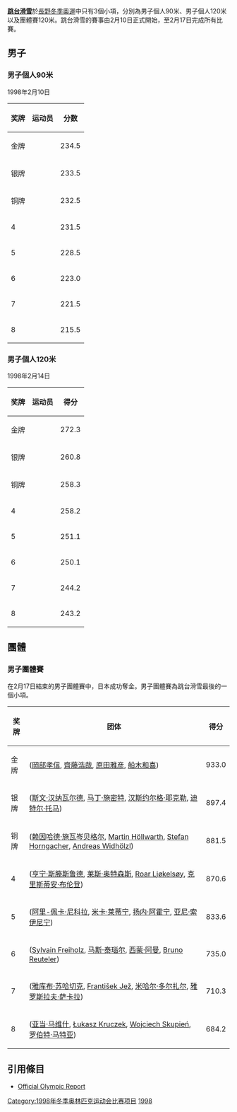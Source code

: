 '''[[跳台滑雪|跳台滑雪]]'''於[[1998年冬季奧林匹克運動會|長野冬季奧運]]中只有3個小項，分別為男子個人90米、男子個人120米以及團體賽120米。跳台滑雪的賽事由2月10日正式開始，至2月17日完成所有比賽。

== 男子 ==
=== 男子個人90米 ===
1998年2月10日
{| class="wikitable"
|- bgcolor="#efefef"
! 奖牌
! 运动员
! 分数
|-
| bgcolor="gold" | 金牌
| {{FlagIOCathlete|[[亚尼·索伊尼宁|亚尼·索伊尼宁]]|FIN|1998年冬季}}
| 234.5
|-
| bgcolor="silver" | 银牌
| {{FlagIOCathlete|[[船木和喜|船木和喜]]|JPN|1998年冬季}}
| 233.5
|-
| bgcolor="CC9966" | 铜牌
| {{FlagIOCathlete|[[Andreas_Widhölzl|Andreas Widhölzl]]|AUT|1998年冬季}}
| 232.5
|-
| bgcolor="#Gold" | 4
| {{FlagIOCathlete|[[扬内·阿霍宁|扬内·阿霍宁]]|FIN|1998年冬季}}
| 231.5
|-
| bgcolor="#efefef" | 5
| {{FlagIOCathlete|[[原田雅彦|原田雅彦]]|JPN|1998年冬季}}
| 228.5
|-
| bgcolor="#efefef" | 6
| {{FlagIOCathlete|[[普里莫·彼得卡|普里莫·彼得卡]]|SLO|1998年冬季}}
| 223.0
|-
| bgcolor="#efefef" | 7
| {{FlagIOCathlete|[[葛西纪明|葛西纪明]]|JPN|1998年冬季}}
| 221.5
|-
| bgcolor="#efefef" | 8
| {{FlagIOCathlete|[[克里斯蒂安·布伦登|克里斯蒂安·布伦登]]|NOR|1998年冬季}}
| 215.5
|}

=== 男子個人120米 ===
1998年2月14日
{| class="wikitable"
|- bgcolor="#efefef"
! 奖牌
! 运动员
! 得分
|-
| bgcolor="gold" | 金牌
| {{FlagIOCathlete|[[船木和喜|船木和喜]]|JPN|1998年冬季}}
| 272.3
|-
| bgcolor="silver" | 银牌
| {{FlagIOCathlete|[[亚尼·索伊尼宁|亚尼·索伊尼宁]]|FIN|1998年冬季}}
| 260.8
|-
| bgcolor="CC9966" | 铜牌
| {{FlagIOCathlete|[[原田雅彦|原田雅彦]]|JPN|1998年冬季}}
| 258.3
|-
| bgcolor="#efefef" | 4
| {{FlagIOCathlete|[[Andreas_Widhölzl|Andreas Widhölzl]]|AUT|1998年冬季}}
| 258.2
|-
| bgcolor="#efefef" | 5
| {{FlagIOCathlete|[[普里莫·彼得卡|普里莫·彼得卡]]|SLO|1998年冬季}}
| 251.1
|-
| bgcolor="#efefef" | 6
| {{FlagIOCathlete|[[岡部孝信|岡部孝信]]|JPN|1998年冬季}}
| 250.1
|-
| bgcolor="#efefef" | 7
| {{FlagIOCathlete|[[赖因哈德·施瓦岑贝格尔|赖因哈德·施瓦岑贝格尔]]|AUT|1998年冬季}}
| 244.2
|-
| bgcolor="#efefef" | 8
| {{FlagIOCathlete|[[米哈尔·多尔扎尔|米哈尔·多尔扎尔]]|CZE|1998年冬季}}
| 243.2
|}

== 團體 ==
=== 男子團體賽 ===
在2月17日結束的男子團體賽中，日本成功奪金。男子團體賽為跳台滑雪最後的一個小項。
{| class="wikitable"
|- bgcolor="#efefef"
! 奖牌
! 团体
! 得分
|-
| bgcolor="gold" | 金牌
| {{FlagIOCteam|JPN|1998年冬季}} ([[岡部孝信|岡部孝信]], [[齊藤浩哉|齊藤浩哉]], [[原田雅彦|原田雅彦]], [[船木和喜|船木和喜]])
| 933.0
|-
| bgcolor="silver" | 银牌
| {{FlagIOCteam|GER|1998年冬季}} ([[斯文·汉纳瓦尔德|斯文·汉纳瓦尔德]], [[马丁·施密特|马丁·施密特]], [[汉斯约尔格·耶克勒|汉斯约尔格·耶克勒]], [[迪特尔·托马|迪特尔·托马]])
| 897.4
|-
| bgcolor="CC9966" | 铜牌
| {{FlagIOCteam|AUT|1998年冬季}} ([[赖因哈德·施瓦岑贝格尔|赖因哈德·施瓦岑贝格尔]], [[Martin_Höllwarth|Martin Höllwarth]], [[Stefan_Horngacher|Stefan Horngacher]], [[Andreas_Widhölzl|Andreas Widhölzl]])
| 881.5
|-
| bgcolor="#efefef" | 4
| {{FlagIOCteam|NOR|1998年冬季}} ([[亨宁·斯滕斯鲁德|亨宁·斯滕斯鲁德]], [[莱斯·奥特森斯|莱斯·奥特森斯]], [[Roar_Ljøkelsøy|Roar Ljøkelsøy]], [[克里斯蒂安·布伦登|克里斯蒂安·布伦登]])
| 870.6
|-
| bgcolor="#efefef" | 5
| {{FlagIOCteam|FIN|1998年冬季}} ([[阿里-佩卡·尼科拉|阿里-佩卡·尼科拉]], [[米卡·莱蒂宁|米卡·莱蒂宁]], [[扬内·阿霍宁|扬内·阿霍宁]], [[亚尼·索伊尼宁|亚尼·索伊尼宁]])
| 833.6
|-
| bgcolor="#efefef" | 6
| {{FlagIOCteam|SUI|1998年冬季}} ([[Sylvain_Freiholz|Sylvain Freiholz]], [[马斯·泰瑙尔|马斯·泰瑙尔]], [[西蒙·阿曼|西蒙·阿曼]], [[Bruno_Reuteler|Bruno Reuteler]])
| 735.0
|-
| bgcolor="#efefef" | 7
| {{FlagIOCteam|CZE|1998年冬季}} ([[雅库布·苏哈切克|雅库布·苏哈切克]], [[František_Jež|František Jež]], [[米哈尔·多尔扎尔|米哈尔·多尔扎尔]], [[雅罗斯拉夫·萨卡拉|雅罗斯拉夫·萨卡拉]])
| 710.3
|-
| bgcolor="#efefef" | 8
| {{FlagIOCteam|POL|1998年冬季}} ([[亚当·马维什|亚当·马维什]], [[Łukasz_Kruczek|Łukasz Kruczek]], [[Wojciech_Skupień|Wojciech Skupień]], [[罗伯特·马特亚|罗伯特·马特亚]])
| 684.2
|}

== 引用條目 ==
*[https://web.archive.org/web/20070612020125/http://www.la84foundation.org/5va/reports_frmst.htm Official Olympic Report]

{{奥林匹克运动会跳台滑雪比赛}}

{{DEFAULTSORT:Ski Jumping At The 1998 Winter Olympics}}
[[Category:1998年冬季奥林匹克运动会比赛项目|Category:1998年冬季奥林匹克运动会比赛项目]]
[[Category:奥林匹克运动会跳台滑雪比赛|1998]]